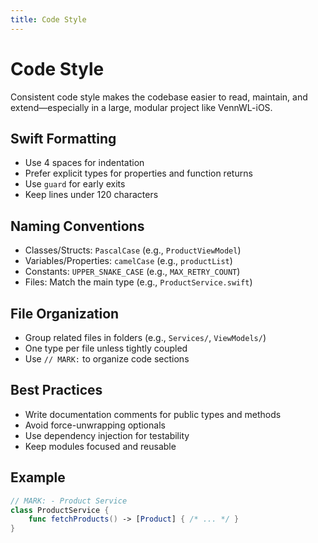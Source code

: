 ```yaml
---
title: Code Style
---
```


# Code Style

Consistent code style makes the codebase easier to read, maintain, and extend—especially in a large, modular project like VennWL-iOS.

## Swift Formatting
- Use 4 spaces for indentation
- Prefer explicit types for properties and function returns
- Use `guard` for early exits
- Keep lines under 120 characters

## Naming Conventions
- Classes/Structs: `PascalCase` (e.g., `ProductViewModel`)
- Variables/Properties: `camelCase` (e.g., `productList`)
- Constants: `UPPER_SNAKE_CASE` (e.g., `MAX_RETRY_COUNT`)
- Files: Match the main type (e.g., `ProductService.swift`)

## File Organization
- Group related files in folders (e.g., `Services/`, `ViewModels/`)
- One type per file unless tightly coupled
- Use `// MARK:` to organize code sections

## Best Practices
- Write documentation comments for public types and methods
- Avoid force-unwrapping optionals
- Use dependency injection for testability
- Keep modules focused and reusable

## Example
```swift
// MARK: - Product Service
class ProductService {
    func fetchProducts() -> [Product] { /* ... */ }
}
``` 